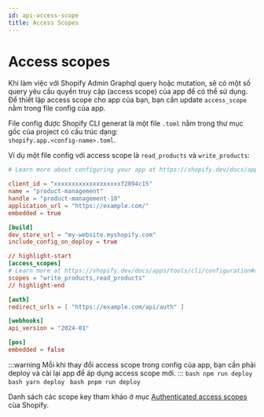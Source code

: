 ```yaml
---
id: api-access-scope
title: Access Scopes
---
```


# Access scopes

Khi làm việc với Shopify Admin Graphql query hoặc mutation, sẽ có một số query yêu cầu quyền truy cập (access scope) của app để có thể sử dụng. Để thiết lập access scope cho app của bạn, bạn cần update `access_scope` nằm trong file config của app.

File config được Shopify CLI generat là một file `.toml` nằm trong thư mục gốc của project có cấu trúc dạng: \
`shopify.app.<config-name>.toml`.

Ví dụ một file config với access scope là `read_products` và `write_products`:

```toml title="shopify.app.<config-name>.toml"
# Learn more about configuring your app at https://shopify.dev/docs/apps/tools/cli/configuration

client_id = "xxxxxxxxxxxxxxxxxxxf2894c15"
name = "product-management"
handle = "product-management-10"
application_url = "https://example.com/"
embedded = true

[build]
dev_store_url = "my-website.myshopify.com"
include_config_on_deploy = true

// highlight-start
[access_scopes]
# Learn more at https://shopify.dev/docs/apps/tools/cli/configuration#access_scopes
scopes = "write_products,read_products"
// highlight-end

[auth]
redirect_urls = [ "https://example.com/api/auth" ]

[webhooks]
api_version = "2024-01"

[pos]
embedded = false
```

:::warning
Mỗi khi thay đổi access scope trong config của app, bạn cần phải deploy và cài lại app để áp dụng access scope mới.
:::
<Tabs>
  <TabItem value="npm" label="npm" default>
    ```bash
    npm run deploy
    ```
  </TabItem>
  <TabItem value="yarn" label="yarn">
    ```bash
    yarn deploy
    ```
  </TabItem>
  <TabItem value="pnpm" label="pnpm">
    ```bash
    pnpm run deploy
    ```
  </TabItem>
</Tabs>


Danh sách các scope key tham khảo ở mục [Authenticated access scopes](https://shopify.dev/docs/api/usage/access-scopes#authenticated-access-scopes) của Shopify.